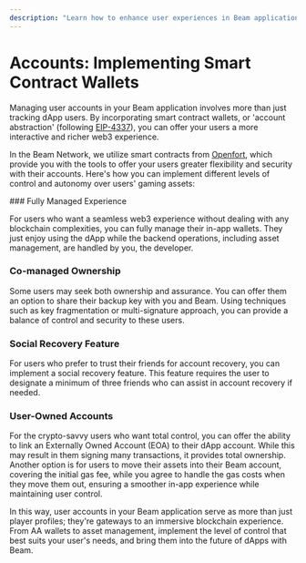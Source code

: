 ```yaml
---
description: "Learn how to enhance user experiences in Beam applications by implementing various types of smart contract wallets."
---
```



# Accounts: Implementing Smart Contract Wallets

Managing user accounts in your Beam application involves more than just tracking dApp users. By incorporating smart contract wallets, or 'account abstraction' (following [EIP-4337](https://ethereum.org/en/roadmap/account-abstraction/)), you can offer your users a more interactive and richer web3 experience.

In the Beam Network, we utilize smart contracts from [Openfort](https://www.openfort.xyz/docs), which provide you with the tools to offer your users greater flexibility and security with their accounts. Here's how you can implement different levels of control and autonomy over users' gaming assets:

<Steps>
### Fully Managed Experience

For users who want a seamless web3 experience without dealing with any blockchain complexities, you can fully manage their in-app wallets. They just enjoy using the dApp while the backend operations, including asset management, are handled by you, the developer.

### Co-managed Ownership

Some users may seek both ownership and assurance. You can offer them an option to share their backup key with you and Beam. Using techniques such as key fragmentation or multi-signature approach, you can provide a balance of control and security to these users.

### Social Recovery Feature

For users who prefer to trust their friends for account recovery, you can implement a social recovery feature. This feature requires the user to designate a minimum of three friends who can assist in account recovery if needed.

### User-Owned Accounts

For the crypto-savvy users who want total control, you can offer the ability to link an Externally Owned Account (EOA) to their dApp account. While this may result in them signing many transactions, it provides total ownership. Another option is for users to move their assets into their Beam account, covering the initial gas fee, while you agree to handle the gas costs when they move them out, ensuring a smoother in-app experience while maintaining user control.

</Steps>

In this way, user accounts in your Beam application serve as more than just player profiles; they're gateways to an immersive blockchain experience. From AA wallets to asset management, implement the level of control that best suits your user's needs, and bring them into the future of dApps with Beam.
